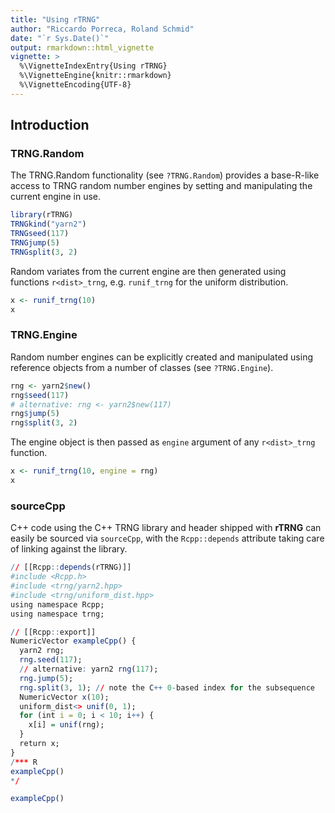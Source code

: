 ```yaml
---
title: "Using rTRNG"
author: "Riccardo Porreca, Roland Schmid"
date: "`r Sys.Date()`"
output: rmarkdown::html_vignette
vignette: >
  %\VignetteIndexEntry{Using rTRNG}
  %\VignetteEngine{knitr::rmarkdown}
  %\VignetteEncoding{UTF-8}
---
```


<!---
https://rpubs.com/Thell/knitRcpp
-->
## Introduction


### TRNG.Random

The TRNG.Random functionality (see `?TRNG.Random`) provides a base-R-like access
to TRNG random number engines by setting and manipulating the current engine in 
use.
```r
library(rTRNG)
TRNGkind("yarn2")
TRNGseed(117)
TRNGjump(5)
TRNGsplit(3, 2)
```
Random variates from the current engine are then generated using functions
`r<dist>_trng`, e.g. `runif_trng` for the uniform distribution.
```r
x <- runif_trng(10)
x
```

### TRNG.Engine

Random number engines can be explicitly created and manipulated using reference 
objects from a number of classes (see `?TRNG.Engine`).

```r
rng <- yarn2$new()
rng$seed(117)
# alternative: rng <- yarn2$new(117) 
rng$jump(5)
rng$split(3, 2)
```
The engine object is then passed as `engine` argument of any `r<dist>_trng`
function.
```r
x <- runif_trng(10, engine = rng)
x
```

### sourceCpp

C++ code using the C++ TRNG library and header shipped with **rTRNG** can easily
be sourced via `sourceCpp`, with the `Rcpp::depends` attribute taking care of 
linking against the library.

```r
// [[Rcpp::depends(rTRNG)]]
#include <Rcpp.h>
#include <trng/yarn2.hpp>
#include <trng/uniform_dist.hpp>
using namespace Rcpp;
using namespace trng;

// [[Rcpp::export]]
NumericVector exampleCpp() {
  yarn2 rng;
  rng.seed(117);
  // alternative: yarn2 rng(117); 
  rng.jump(5);
  rng.split(3, 1); // note the C++ 0-based index for the subsequence
  NumericVector x(10);
  uniform_dist<> unif(0, 1);
  for (int i = 0; i < 10; i++) {
    x[i] = unif(rng);
  }
  return x;
}
/*** R
exampleCpp()
*/
```
```r
exampleCpp()
```

